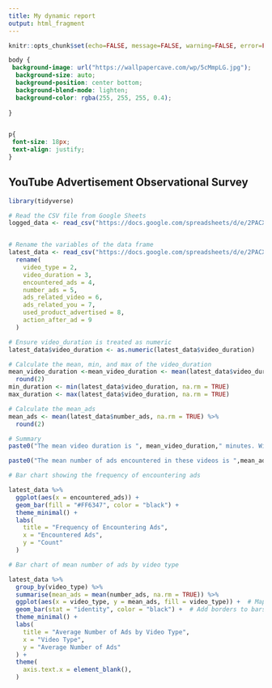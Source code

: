 ---
title: My dynamic report
output: html_fragment
---

```{r setup, include=FALSE}
knitr::opts_chunk$set(echo=FALSE, message=FALSE, warning=FALSE, error=FALSE)

```

```{css}
body {
 background-image: url("https://wallpapercave.com/wp/5cMmpLG.jpg");
  background-size: auto;
  background-position: center bottom;
  background-blend-mode: lighten;
  background-color: rgba(255, 255, 255, 0.4);
  
}


p{
 font-size: 18px; 
 text-align: justify;
}

```

## YouTube Advertisement Observational Survey


```{r}
library(tidyverse)

# Read the CSV file from Google Sheets
logged_data <- read_csv("https://docs.google.com/spreadsheets/d/e/2PACX-1vSmQ-7xcBOQElBA2vJMQ7JWLk3QtNFinBmczBcZy-Pot5-jujm8c3rzCz74bJVoZhZrT0KJGpj0HZLy/pub?gid=1621387824&single=true&output=csv")


# Rename the variables of the data frame
latest_data <- read_csv("https://docs.google.com/spreadsheets/d/e/2PACX-1vSmQ-7xcBOQElBA2vJMQ7JWLk3QtNFinBmczBcZy-Pot5-jujm8c3rzCz74bJVoZhZrT0KJGpj0HZLy/pub?gid=1621387824&single=true&output=csv") %>%
  rename(
    video_type = 2,
    video_duration = 3,
    encountered_ads = 4,
    number_ads = 5,
    ads_related_video = 6,
    ads_related_you = 7,
    used_product_advertised = 8,
    action_after_ad = 9
  ) 

```


```{r}

# Ensure video_duration is treated as numeric
latest_data$video_duration <- as.numeric(latest_data$video_duration)

# Calculate the mean, min, and max of the video_duration
mean_video_duration <-mean_video_duration <- mean(latest_data$video_duration, na.rm = TRUE) %>%
  round(2)
min_duration <- min(latest_data$video_duration, na.rm = TRUE)
max_duration <- max(latest_data$video_duration, na.rm = TRUE)

# Calculate the mean_ads
mean_ads <- mean(latest_data$number_ads, na.rm = TRUE) %>%
  round(2)

# Summary
paste0("The mean video duration is ", mean_video_duration," minutes. With, the shortest video has a duration of ",min_duration," minutes, while the longest video has a duration of ",max_duration," minutes.")

paste0("The mean number of ads encountered in these videos is ",mean_ads," ads.")


```

```{r}
# Bar chart showing the frequency of encountering ads

latest_data %>%
  ggplot(aes(x = encountered_ads)) +
  geom_bar(fill = "#FF6347", color = "black") +
  theme_minimal() +
  labs(
    title = "Frequency of Encountering Ads",
    x = "Encountered Ads",
    y = "Count"
  )
```


```{r}
# Bar chart of mean number of ads by video type

latest_data %>%
  group_by(video_type) %>%
  summarise(mean_ads = mean(number_ads, na.rm = TRUE)) %>%
  ggplot(aes(x = video_type, y = mean_ads, fill = video_type)) +  # Map video_type to fill color
  geom_bar(stat = "identity", color = "black") +  # Add borders to bars
  theme_minimal() +
  labs(
    title = "Average Number of Ads by Video Type",
    x = "Video Type",
    y = "Average Number of Ads"
  ) +
  theme(
    axis.text.x = element_blank(),  
  )
```

